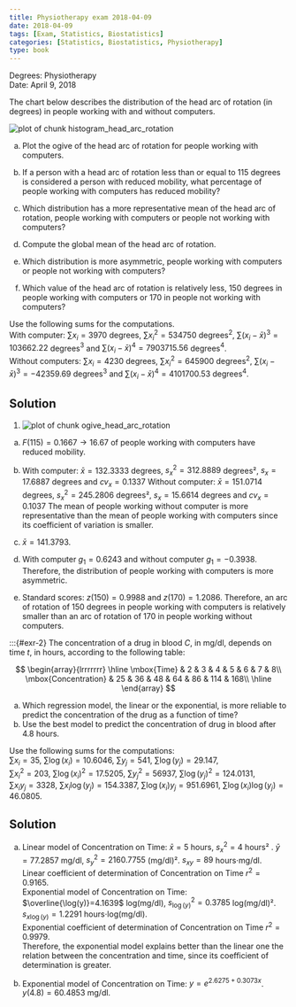 ```yaml
---
title: Physiotherapy exam 2018-04-09
date: 2018-04-09
tags: [Exam, Statistics, Biostatistics]
categories: [Statistics, Biostatistics, Physiotherapy]
type: book
---
```


Degrees: Physiotherapy  
Date: April 9, 2018

:::{#exr-1}

The chart below describes the distribution of the head arc of rotation (in degrees) in people working with and without computers.

<img src="../img/histogram_head_arc_rotation-1.svg" title="plot of chunk histogram_head_arc_rotation" alt="plot of chunk histogram_head_arc_rotation" style="display: block; margin: auto;" />

a. Plot the ogive of the head arc of rotation for people working with computers.
a. If a person with a head arc of rotation less than or equal to 115 degrees is considered a person with reduced mobility, what percentage of people working with computers has reduced mobility?

a. Which distribution has a more representative mean of the head arc of rotation, people working with computers or people not working with computers? 

a. Compute the global mean of the head arc of rotation.

a. Which distribution is more asymmetric, people working with computers or people not working with computers?

a. Which value of the head arc of rotation is relatively less, 150 degrees in people working with computers or 170 in people not working with computers?

Use the following sums for the computations.  
With computer: $\sum x_i=3970$ degrees, $\sum x_i^2=534750$ degrees$^2$, $\sum (x_i-\bar x)^3=103662.22$ degrees$^3$ and $\sum (x_i-\bar x)^4=7903715.56$ degrees$^4$.  
Without computers: $\sum x_i=4230$ degrees, $\sum x_i^2=645900$ degrees$^2$, $\sum (x_i-\bar x)^3=-42359.69$ degrees$^3$ and $\sum (x_i-\bar x)^4=4101700.53$ degrees$^4$.

:::{.callout-tip collapse="true"}
## Solution
1.
<img src="../img/ogive_head_arc_rotation-1.svg" title="plot of chunk ogive_head_arc_rotation" alt="plot of chunk ogive_head_arc_rotation" style="display: block; margin: auto;" />

a. $F(115)=0.1667 \rightarrow 16.67%$ of people working with computers have reduced mobility.

a. With computer: $\bar x=132.3333$ degrees, $s_x^2=312.8889$ degrees², $s_x=17.6887$ degrees and $cv_x=0.1337$
Without computer:  $\bar x=151.0714$ degrees, $s_x^2=245.2806$ degrees², $s_x=15.6614$ degrees and $cv_x=0.1037$
The mean of people working without computer is more representative than the mean of people working with computers since its coefficient of variation is smaller.

a. $\bar x=141.3793$.

a. With computer $g_1=0.6243$ and without computer $g_1=-0.3938$. Therefore, the distribution of people working with computers is more asymmetric.

a. Standard scores: $z(150)=0.9988$ and $z(170)=1.2086$. Therefore, an arc of rotation of 150 degrees in people working with computers is relatively smaller than an arc of rotation of 170 in people working without computers.
:::

:::

:::{#exr-2}
The concentration of a drug in blood $C$, in mg/dl, depends on time $t$, in hours, according to the following table:

$$
\begin{array}{lrrrrrrr}
\hline
\mbox{Time} & 2 & 3 & 4 & 5 & 6 & 7 & 8\\
\mbox{Concentration} & 25 & 36 & 48 & 64 & 86 & 114 & 168\\
\hline
\end{array}
$$

a. Which regression model, the linear or the exponential, is more reliable to predict the concentration of the drug as a function of time?
a. Use the best model to predict the concentration of drug in blood after $4.8$ hours.
<!-- 
a. According to the logarithmic model, how many hours must pass to have a drug concentration of 100 mg/dl in blood? -->

Use the following sums for the computations:  
$\sum x_i=35$, $\sum \log(x_i)=10.6046$, $\sum y_j=541$, $\sum \log(y_j)=29.147$,  
$\sum x_i^2=203$, $\sum \log(x_i)^2=17.5205$, $\sum y_j^2=56937$, $\sum \log(y_j)^2=124.0131$,  
$\sum x_iy_j=3328$, $\sum x_i\log(y_j)=154.3387$, $\sum \log(x_i)y_j=951.6961$, $\sum \log(x_i)\log(y_j)=46.0805$.

:::{.callout-tip collapse="true"}
## Solution
a. Linear model of Concentration on Time: 
$\bar x=5$ hours, $s_x^2=4$ hours² . 
$\bar y=77.2857$ mg/dl, $s_y^2=2160.7755$ (mg/dl)². 
$s_{xy}=89$ hours⋅mg/dl.  
Linear coefficient of determination of Concentration on Time $r^2=0.9165$.  
Exponential model of Concentration on Time: 
$\overline{\log(y)}=4.1639$ log(mg/dl), $s_{\log(y)}^2=0.3785$ log(mg/dl)². 
$s_{x\log(y)}=1.2291$ hours⋅log(mg/dl).  
Exponential coefficient of determination of Concentration on Time $r^2=0.9979$.  
Therefore, the exponential model explains better than the linear one the relation between the concentration and time, since its coefficient of determination is greater.

a. Exponential model of Concentration on Time: $y=e^{2.6275 + 0.3073x}$. 
$y(4.8)=60.4853$ mg/dl.
:::





